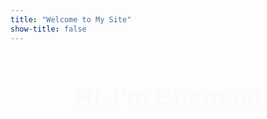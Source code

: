 ```yaml
---
title: "Welcome to My Site"
show-title: false
---
```


<!-- Load Google Fonts -->
<link href="https://fonts.googleapis.com/css2?family=Poppins:wght@400;600;700&display=swap" rel="stylesheet">

<!-- Title -->
<h1 style="color:#3a5bcc; font-family:'Poppins',sans-serif; font-size:2.8em; font-weight:700; text-align:center;">
  Hi, I'm Bhargavi
</h1>

<!-- Centered Circular Photo -->
<div style="text-align:center; margin:20px 0;">
  <img src="images/bhargavi.jpg" alt="Bhargavi" style="width:160px; height:160px; border-radius:50%; object-fit:cover; border:4px solid #a7c7ff; box-shadow:0 4px 12px rgba(150,180,255,0.3);">
</div>

<!-- Tagline -->
<p style="font-family:'Poppins',sans-serif; color:#555; font-size:1.1em; line-height:1.6; text-align:center; max-width:600px; margin:0 auto 30px;">
  Passionate about transforming data into meaningful insights and driving innovation through thoughtful analysis and design.
</p>

<!-- Navigation Links -->
<div style="text-align:center; margin-top:20px;">
  <a href="about.html" style="color:#3a5bcc; text-decoration:none; margin:0 15px; font-weight:600;">About</a>
  <a href="projects.html" style="color:#3a5bcc; text-decoration:none; margin:0 15px; font-weight:600;">Projects</a>
  <a href="cv.html" style="color:#3a5bcc; text-decoration:none; margin:0 15px; font-weight:600;">CV</a>
  <a href="contact.html" style="color:#3a5bcc; text-decoration:none; margin:0 15px; font-weight:600;">Contact</a>
</div>

<!-- Fade-in animation -->
<style>
@keyframes fadeIn {
  from { opacity: 0; transform: translateY(10px); }
  to { opacity: 1; transform: translateY(0); }
}
h1, img, p, a {
  opacity: 0;
  animation: fadeIn 1.5s ease forwards;
}
img { animation-delay: 0.3s; }
p { animation-delay: 0.6s; }
a { animation-delay: 0.9s; }
</style>
